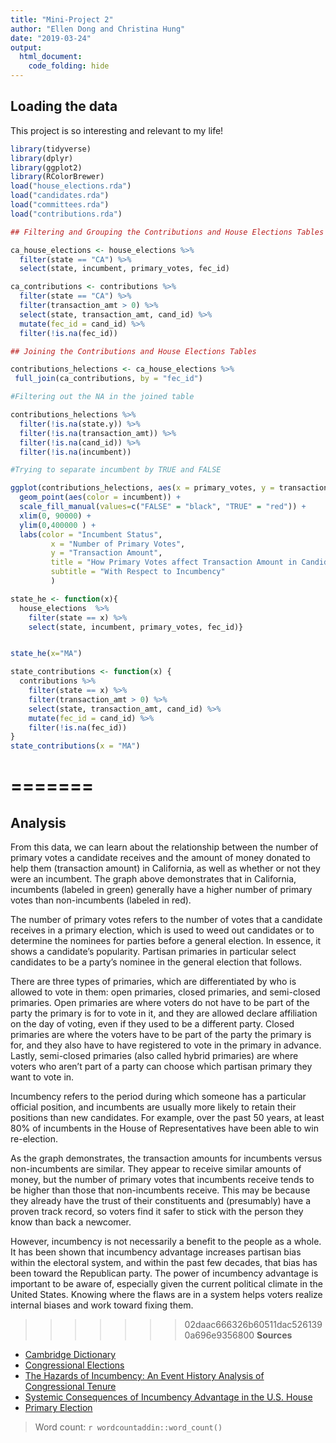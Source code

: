 ```yaml
---
title: "Mini-Project 2"
author: "Ellen Dong and Christina Hung"
date: "2019-03-24"
output: 
  html_document:
    code_folding: hide
---
```



## Loading the data

This project is so interesting and relevant to my life!  

```r
library(tidyverse)
library(dplyr)
library(ggplot2)
library(RColorBrewer)
load("house_elections.rda")
load("candidates.rda")
load("committees.rda")
load("contributions.rda")
```

```r
## Filtering and Grouping the Contributions and House Elections Tables

ca_house_elections <- house_elections %>%
  filter(state == "CA") %>%
  select(state, incumbent, primary_votes, fec_id)

ca_contributions <- contributions %>%
  filter(state == "CA") %>%
  filter(transaction_amt > 0) %>%
  select(state, transaction_amt, cand_id) %>%
  mutate(fec_id = cand_id) %>%
  filter(!is.na(fec_id))
```

```r
## Joining the Contributions and House Elections Tables

contributions_helections <- ca_house_elections %>% 
 full_join(ca_contributions, by = "fec_id")

```

```r

#Filtering out the NA in the joined table 

contributions_helections %>%
  filter(!is.na(state.y)) %>%
  filter(!is.na(transaction_amt)) %>%
  filter(!is.na(cand_id)) %>%
  filter(!is.na(incumbent))
```

```r

#Trying to separate incumbent by TRUE and FALSE

ggplot(contributions_helections, aes(x = primary_votes, y = transaction_amt)) + 
  geom_point(aes(color = incumbent)) + 
  scale_fill_manual(values=c("FALSE" = "black", "TRUE" = "red")) + 
  xlim(0, 90000) +
  ylim(0,400000 ) + 
  labs(color = "Incumbent Status", 
         x = "Number of Primary Votes", 
         y = "Transaction Amount", 
         title = "How Primary Votes affect Transaction Amount in Candidates in CA", 
         subtitle = "With Respect to Incumbency"
         )
```



```r

state_he <- function(x){
  house_elections  %>% 
    filter(state == x) %>%
    select(state, incumbent, primary_votes, fec_id)}


state_he(x="MA")

```

```r
state_contributions <- function(x) {
  contributions %>%
    filter(state == x) %>%
    filter(transaction_amt > 0) %>%
    select(state, transaction_amt, cand_id) %>%
    mutate(fec_id = cand_id) %>%
    filter(!is.na(fec_id))
}
state_contributions(x = "MA")
```







=======
=======
## Analysis

From this data, we can learn about the relationship between the number of primary votes a candidate receives and the amount of money donated to help them (transaction amount) in California, as well as whether or not they were an incumbent. The graph above demonstrates that in California, incumbents (labeled in green) generally have a higher number of primary votes than non-incumbents (labeled in red).

The number of primary votes refers to the number of votes that a candidate receives in a primary election, which is used to weed out candidates or to determine the nominees for parties before a general election.  In essence, it shows a candidate’s popularity.  Partisan primaries in particular select candidates to be a party’s nominee in the general election that follows.  

There are three types of primaries, which are differentiated by who is allowed to vote in them: open primaries, closed primaries, and semi-closed primaries.  Open primaries are where voters do not have to be part of the party the primary is for to vote in it, and they are allowed declare affiliation on the day of voting, even if they used to be a different party.  Closed primaries are where the voters have to be part of the party the primary is for, and they also have to have registered to vote in the primary in advance.  Lastly, semi-closed primaries (also called hybrid primaries) are where voters who aren’t part of a party can choose which partisan primary they want to vote in.

Incumbency refers to the period during which someone has a particular official position, and incumbents are usually more likely to retain their positions than new candidates.  For example, over the past 50 years, at least 80% of incumbents in the House of Representatives have been able to win re-election.  

As the graph demonstrates, the transaction amounts for incumbents versus non-incumbents are similar.  They appear to receive similar amounts of money, but the number of primary votes that incumbents receive tends to be higher than those that non-incumbents receive.  This may be because they already have the trust of their constituents and (presumably) have a proven track record, so voters find it safer to stick with the person they know than back a newcomer.  

However, incumbency is not necessarily a benefit to the people as a whole.  It has been shown that incumbency advantage increases partisan bias within the electoral system, and within the past few decades, that bias has been toward the Republican party.  The power of incumbency advantage is important to be aware of, especially given the current political climate in the United States.  Knowing where the flaws are in a system helps voters realize internal biases and work toward fixing them. 



>>>>>>> 02daac666326b60511dac5261390a696e9356800
**Sources**

+ [Cambridge Dictionary](https://dictionary.cambridge.org/us/dictionary/english/incumbency
)
+ [Congressional Elections](https://courses.lumenlearning.com/boundless-politicalscience/chapter/congressional-elections/)
+ [The Hazards of Incumbency:
An Event History Analysis of Congressional Tenure](http://citeseerx.ist.psu.edu/viewdoc/download?doi=10.1.1.595.2136&rep=rep1&type=pdf)
+ [Systemic Consequences of Incumbency Advantage in the U.S. House](https://gking.harvard.edu/files/abs/sysconseq-abs.shtml)
+ [Primary Election](https://ballotpedia.org/Primary_election)


> Word count: `r wordcountaddin::word_count()`


